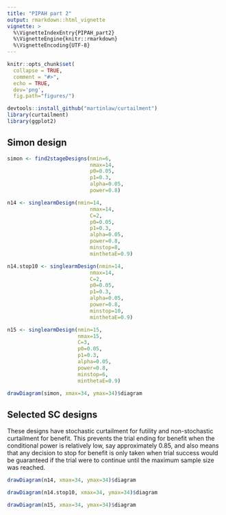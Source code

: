 ```yaml
---
title: "PIPAH part 2"
output: rmarkdown::html_vignette
vignette: >
  %\VignetteIndexEntry{PIPAH_part2}
  %\VignetteEngine{knitr::rmarkdown}
  %\VignetteEncoding{UTF-8}
---
```



```r
knitr::opts_chunk$set(
  collapse = TRUE,
  comment = "#>",
  echo = TRUE,
  dev='png',
  fig.path="figures/")
```

```r
devtools::install_github("martinlaw/curtailment")
library(curtailment)
library(ggplot2)
```

## Simon design ##
```r
simon <- find2stageDesigns(nmin=6,
                           nmax=14,
                           p0=0.05,
                           p1=0.3,
                           alpha=0.05,
                           power=0.8)

n14 <- singlearmDesign(nmin=14,
                           nmax=14,
                           C=2,
                           p0=0.05,
                           p1=0.3,
                           alpha=0.05,
                           power=0.8,
                           minstop=8,
                           minthetaE=0.9)

n14.stop10 <- singlearmDesign(nmin=14,
                           nmax=14,
                           C=2,
                           p0=0.05,
                           p1=0.3,
                           alpha=0.05,
                           power=0.8,
                           minstop=10,
                           minthetaE=0.9)

n15 <- singlearmDesign(nmin=15,
                       nmax=15,
                       C=3,
                       p0=0.05,
                       p1=0.3,
                       alpha=0.05,
                       power=0.8,
                       minstop=6,
                       minthetaE=0.9)
```


```r
drawDiagram(simon, xmax=34, ymax=34)$diagram

```

## Selected SC designs ##

These designs have stochastic curtailment for futility and non-stochastic curtailment for benefit. This prevents the trial ending for benefit when the conditional power is relatively low, say approximately 0.85, and also means that any decision to stop for benefit is only taken when trial success would be guaranteed if the trial were to continue until the maximum sample size was reached.



```r
drawDiagram(n14, xmax=34, ymax=34)$diagram
```

```r
drawDiagram(n14.stop10, xmax=34, ymax=34)$diagram
```

```r
drawDiagram(n15, xmax=34, ymax=34)$diagram

```

